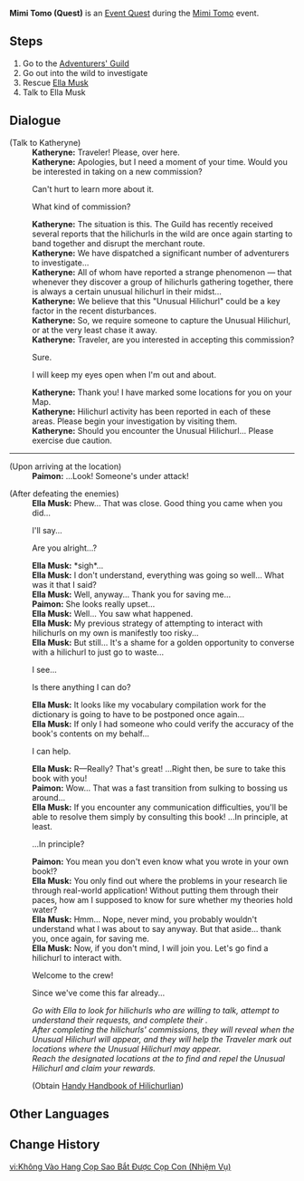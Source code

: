 {{DISPLAYTITLE:Mimi Tomo}}
{{About|the Event [[World Quest]]|the [[Event]]|Mimi Tomo}}
{{Quest Infobox
|id            = 70024
|image         = 
|title         = Mimi Tomo
|region        = Mondstadt
|area          = Starfell Valley
|type          = World
|event_name    = Mimi Tomo
|summary       = 
|requirement   = Reach [[Adventure Rank]] 20
|startLocation = [[City of Mondstadt|Mondstadt]], [[Mondstadt]]
|next          = Mutual Exchange
|next2         = The Lost Hilichurl
|mora          = 10,000
|primogems     = 
|other         = {{Card|Adventurer's Experience|4}}
{{Card|Handy Handbook of Hilichurlian|rarity=4|1}}
|characters    = Ella Musk; Katheryne (Mondstadt); Paimon; Traveler
}}
'''Mimi Tomo (Quest)''' is an [[Event Quest]] during the [[Mimi Tomo]] event.

==Steps==
# Go to the [[Adventurers' Guild]]
# Go out into the wild to investigate
# Rescue [[Ella Musk]]
# Talk to Ella Musk

==Dialogue==
{{Quest Description|The Adventurers' Guild has issued a new commission, and it seems to be related to a certain "Unusual Hilichurl"...?}}
{{Dialogue start}}
;(Talk to Katheryne)
:'''Katheryne:''' Traveler! Please, over here.
:'''Katheryne:''' Apologies, but I need a moment of your time. Would you be interested in taking on a new commission?
:{{DIcon}} Can't hurt to learn more about it.
:{{DIcon}} What kind of commission?
:'''Katheryne:''' The situation is this. The Guild has recently received several reports that the hilichurls in the wild are once again starting to band together and disrupt the merchant route.
:'''Katheryne:''' We have dispatched a significant number of adventurers to investigate...
:'''Katheryne:''' All of whom have reported a strange phenomenon &mdash; that whenever they discover a group of hilichurls gathering together, there is always a certain unusual hilichurl in their midst...
:'''Katheryne:''' We believe that this "Unusual Hilichurl" could be a key factor in the recent disturbances.
:'''Katheryne:''' So, we require someone to capture the Unusual Hilichurl, or at the very least chase it away.
:'''Katheryne:''' Traveler, are you interested in accepting this commission?
:{{DIcon}} Sure.
:{{DIcon}} I will keep my eyes open when I'm out and about.
:'''Katheryne:''' Thank you! I have marked some locations for you on your Map.
:'''Katheryne:''' Hilichurl activity has been reported in each of these areas. Please begin your investigation by visiting them.
:'''Katheryne:''' Should you encounter the Unusual Hilichurl... Please exercise due caution.
----
;(Upon arriving at the location)
:'''Paimon:''' ...Look! Someone's under attack!

;(After defeating the enemies)
:'''Ella Musk:''' Phew... That was close. Good thing you came when you did...
:{{DIcon}} I'll say...
:{{DIcon}} Are you alright...?
:'''Ella Musk:'''  *sigh*...
:'''Ella Musk:''' I don't understand, everything was going so well... What was it that I said?
:'''Ella Musk:''' Well, anyway... Thank you for saving me...
:'''Paimon:''' She looks really upset...
:'''Ella Musk:''' Well... You saw what happened.
:'''Ella Musk:''' My previous strategy of attempting to interact with hilichurls on my own is manifestly too risky...
:'''Ella Musk:''' But still... It's a shame for a golden opportunity to converse with a hilichurl to just go to waste...
:{{DIcon}} I see...
:{{DIcon}} Is there anything I can do?
:'''Ella Musk:''' It looks like my vocabulary compilation work for the dictionary is going to have to be postponed once again...
:'''Ella Musk:''' If only I had someone who could verify the accuracy of the book's contents on my behalf...
:{{DIcon}} I can help.
:'''Ella Musk:''' R&mdash;Really? That's great! ...Right then, be sure to take this book with you!
:'''Paimon:''' Wow... That was a fast transition from sulking to bossing us around...
:'''Ella Musk:''' If you encounter any communication difficulties, you'll be able to resolve them simply by consulting this book! ...In principle, at least.
:{{DIcon}} ...In principle?
:'''Paimon:''' You mean you don't even know what you wrote in your own book!?
:'''Ella Musk:''' You only find out where the problems in your research lie through real-world application! Without putting them through their paces, how am I supposed to know for sure whether my theories hold water?
:'''Ella Musk:''' Hmm... Nope, never mind, you probably wouldn't understand what I was about to say anyway. But that aside... thank you, once again, for saving me.
:'''Ella Musk:''' Now, if you don't mind, I will join you. Let's go find a hilichurl to interact with.
:{{DIcon}} Welcome to the crew!
:{{DIcon}} Since we've come this far already...
:''Go with Ella to look for hilichurls who are willing to talk, attempt to understand their requests, and complete their {{Color|help|commissions}}.''
:''After completing the hilichurls' commissions, they will reveal {{Color|help|clues as to their time}} when the Unusual Hilichurl will appear, and they will help the Traveler mark out locations where the Unusual Hilichurl may appear.''
:''Reach the designated locations at the {{Color|help|correct time}} to find and repel the Unusual Hilichurl and claim your rewards.''
:;(Obtain [[Handy Handbook of Hilichurlian]])
{{Dialogue end}}

==Other Languages==
{{Transclude|Mimi Tomo|Other Languages}}

==Change History==
{{Change History|1.5}}

[[vi:Không Vào Hang Cọp Sao Bắt Được Cọp Con (Nhiệm Vụ)]]